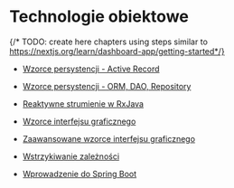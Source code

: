 # Technologie obiektowe
{/* TODO: create here chapters using steps similar to https://nextjs.org/learn/dashboard-app/getting-started*/}

- [Wzorce persystencji - Active Record](/01-persistance-active-record)

- [Wzorce persystencji - ORM, DAO, Repository](/02-persistance-orm)

- [Reaktywne strumienie w RxJava](/03-rx)

- [Wzorce interfejsu graficznego](/04-ui)

- [Zaawansowane wzorce interfejsu graficznego](/05-ui-2)

- [Wstrzykiwanie zależności](/06-ioc-guice)

- [Wprowadzenie do Spring Boot](/07-spring)



